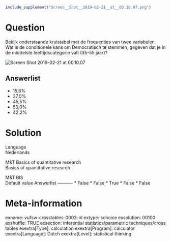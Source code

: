 ```r
include_supplement("Screen__Shot__2019-02-21__at__00.10.07.png")
```

Question
========
Bekijk onderstaande kruistabel met de frequenties van twee
variabelen.   
Wat is de conditionele kans om Democratisch te stemmen, gegeven dat je
in de middelste leeftijdscategorie valt (35-55 jaar)?  
  
<img src="Screen__Shot__2019-02-21__at__00.10.07.png"
class="fr-fic fr-dii enlargeimage tvcss_2"
alt="Screen Shot 2019-02-21 at 00.10.07" />

Answerlist
----------
* 15,6%
* 37,0%
* 45,5%
* 50,0%
* 42,2%

Solution
========











Language  
Nederlands

M&T Basics of quantitative research  
Basics of quantitative research

M&T BIS  
Default value
Answerlist
----------
* False
* False
* True
* False
* False

Meta-information
================
exname: vufsw-crosstables-0002-nl
extype: schoice
exsolution: 00100
exshuffle: TRUE
exsection: inferential statistics/parametric techniques/cross tables
exextra[Type]: calculation
exextra[Program]: calculator
exextra[Language]: Dutch
exextra[Level]: statistical thinking

